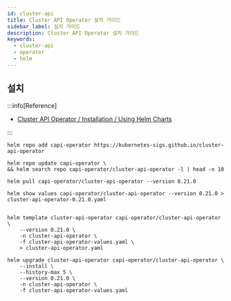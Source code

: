 ```yaml
---
id: cluster-api
title: Cluster API Operator 설치 가이드
sidebar_label: 설치 가이드
description: Cluster API Operator 설치 가이드
keywords:
  - cluster-api
  - operator
  - helm
---
```


## 설치

:::info[Reference]

- [Cluster API Operator / Installation / Using Helm Charts](https://cluster-api-operator.sigs.k8s.io/02_installation/04_helm-chart-installation)

:::

```shell
helm repo add capi-operator https://kubernetes-sigs.github.io/cluster-api-operator
```

```shell
helm repo update capi-operator \
&& helm search repo capi-operator/cluster-api-operator -l | head -n 10
```

```shell
helm pull capi-operator/cluster-api-operator --version 0.21.0
```

```shell
helm show values capi-operator/cluster-api-operator --version 0.21.0 > cluster-api-operator-0.21.0.yaml
```

```yaml title="cluster-api-operator-values.yaml"

```

```shell
helm template cluster-api-operator capi-operator/cluster-api-operator \
    --version 0.21.0 \
    -n cluster-api-operator \
    -f cluster-api-operator-values.yaml \
    > cluster-api-operator.yaml
```

```shell
helm upgrade cluster-api-operator capi-operator/cluster-api-operator \
    --install \
    --history-max 5 \
    --version 0.21.0 \
    -n cluster-api-operator \
    -f cluster-api-operator-values.yaml
```

